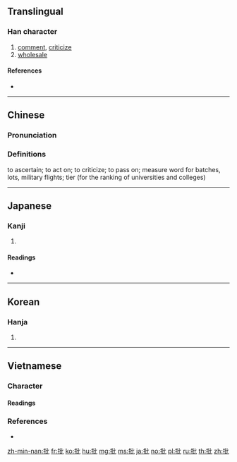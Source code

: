 ==Translingual==

===Han character===
{{Han char|rn=64|rad=手|as=04|sn=7|four=51010|canj=QPP|ids=⿰扌比}}

# [[comment]], [[criticize]]
# [[wholesale]]

====References====
* {{Han ref|kx=0419.120|dkj=11845|dj=0766.040|hdz=31835.050|uh=6279|ud=25209|bh=A7E5|bd=42981}}

----

==Chinese==
{{zh-forms}}

===Pronunciation===
{{zh-pron
|m=pī
|c=pai1
|h=pfs=phî
|md=
|mn=phe/phoe
|w=
|mc=y
|oc=y
|cat=
}}

===Definitions===
{{zh-hanzi}}

to ascertain; to act on; to criticize; to pass on; measure word for batches, lots, military flights; tier (for the ranking of universities and colleges)

----

==Japanese==

===Kanji===
{{ja-kanji|grade=6|rs=手04}}

# {{defn|lang=ja|sort=手04}}

====Readings====
* {{ja-readings|goon=[[はい]] (hai)|kanon=[[へい]] (hei)|kanyoon=[[ひ]] (hi)|kun=[[うつ]] (utsu)}}

----

==Korean==

===Hanja===
{{ko-hanja|hangeul=비, 별|eumhun=|rv=bi, byeol|mr=pi, pyŏl|y=pi, pyel}}

# {{defn|lang=ko|sort=手04}}

----

==Vietnamese==

===Character===
====Readings====
{{vi-readings|hanviet=phi|nom=phê, phe, phây|rs=手04}}

===References===
* {{R:WinVNKey:Lê Sơn Thanh}}

[[zh-min-nan:批]]
[[fr:批]]
[[ko:批]]
[[hu:批]]
[[mg:批]]
[[ms:批]]
[[ja:批]]
[[no:批]]
[[pl:批]]
[[ru:批]]
[[th:批]]
[[zh:批]]